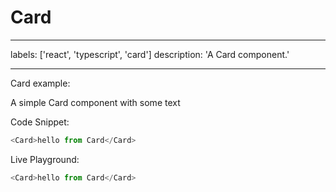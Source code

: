 # Card

---

labels: ['react', 'typescript', 'card']
description: 'A Card component.'

---


Card example:

A simple Card component with some text

Code Snippet:

```js
<Card>hello from Card</Card>
```

Live Playground:

```js live
<Card>hello from Card</Card>
```
